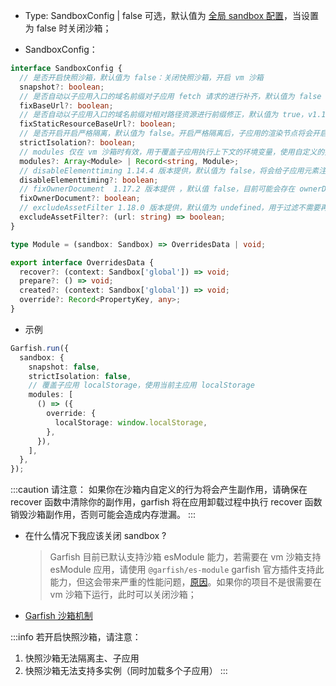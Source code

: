 
- Type: <Highlight> SandboxConfig | false </Highlight>可选，默认值为 [全局 sandbox 配置](/api/run#sandbox)，当设置为 false 时关闭沙箱；

- SandboxConfig：

```ts
interface SandboxConfig {
  // 是否开启快照沙箱，默认值为 false：关闭快照沙箱，开启 vm 沙箱
  snapshot?: boolean;
  // 是否自动以子应用入口的域名前缀对子应用 fetch 请求的进行补齐，默认值为 false
  fixBaseUrl?: boolean;
  // 是否自动以子应用入口的域名前缀对相对路径资源进行前缀修正，默认值为 true，v1.15.0 版本提供
  fixStaticResourceBaseUrl?: boolean;
  // 是否开启开启严格隔离，默认值为 false。开启严格隔离后，子应用的渲染节点将会开启 Shadow DOM close 模式，并且子应用的查询和添加行为仅会在 DOM 作用域内进行
  strictIsolation?: boolean;
  // modules 仅在 vm 沙箱时有效，用于覆盖子应用执行上下文的环境变量，使用自定义的执行上下文，默认值为[]
  modules?: Array<Module> | Record<string, Module>;
  // disableElementtiming 1.14.4 版本提供，默认值为 false，将会给子应用元素注入 elementtiming 属性，可以通过此属性获取子应用元素的加载时间
  disableElementtiming?: boolean;
  // fixOwnerDocument  1.17.2 版本提供 ，默认值 false，目前可能会存在 ownerDocument 逃逸的情况，设置为 true 之后将会避免 ownerDocument 逃逸
  fixOwnerDocument?: boolean;
  // excludeAssetFilter 1.18.0 版本提供，默认值为 undefined，用于过滤不需要再子应用沙箱中执行的资源例如 jsonp，url 参数为对应 script 的地址，返回 true 则会过滤掉该资源
  excludeAssetFilter?: (url: string) => boolean;
}

type Module = (sandbox: Sandbox) => OverridesData | void;

export interface OverridesData {
  recover?: (context: Sandbox['global']) => void;
  prepare?: () => void;
  created?: (context: Sandbox['global']) => void;
  override?: Record<PropertyKey, any>;
}
```

- 示例

```ts
Garfish.run({
  sandbox: {
    snapshot: false,
    strictIsolation: false,
    // 覆盖子应用 localStorage，使用当前主应用 localStorage
    modules: [
      () => ({
        override: {
          localStorage: window.localStorage,
        },
      }),
    ],
  },
});
```

:::caution
请注意：
如果你在沙箱内自定义的行为将会产生副作用，请确保在 recover 函数中清除你的副作用，garfish 将在应用卸载过程中执行 recover 函数销毁沙箱副作用，否则可能会造成内存泄漏。
:::

- 在什么情况下我应该关闭 sandbox ?

  > Garfish 目前已默认支持沙箱 esModule 能力，若需要在 vm 沙箱支持 esModule 应用，请使用 `@garfish/es-module` garfish 官方插件支持此能力，但这会带来严重的性能问题，[原因](/issues/#esmodule)。如果你的项目不是很需要在 vm 沙箱下运行，此时可以关闭沙箱；

- [Garfish 沙箱机制](/guide/sandbox)

:::info
若开启快照沙箱，请注意：

1. 快照沙箱无法隔离主、子应用
2. 快照沙箱无法支持多实例（同时加载多个子应用）
   :::
